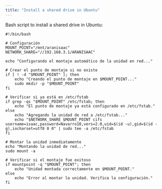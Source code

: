 ```yaml
---
title: "Install a shared drive in Ubuntu"
---
```


Bash script to install a shared drive in Ubuntu:

```
#!/bin/bash

# Configuración
MOUNT_POINT="/mnt/aranisaac"
NETWORK_SHARE="//192.168.3.1/ARANISAAC"

echo "Configurando el montaje automático de la unidad en red..."

# Crear el punto de montaje si no existe
if [ ! -d "$MOUNT_POINT" ]; then
    echo "Creando el punto de montaje en $MOUNT_POINT..."
    sudo mkdir -p "$MOUNT_POINT"
fi

# Verificar si ya está en /etc/fstab
if grep -qs "$MOUNT_POINT" /etc/fstab; then
    echo "El punto de montaje ya está configurado en /etc/fstab."
else
    echo "Agregando la unidad de red a /etc/fstab..."
    echo "$NETWORK_SHARE $MOUNT_POINT cifs username=isaac,password=Navarro10,vers=2.0,uid=$(id -u),gid=$(id -g),iocharset=utf8 0 0" | sudo tee -a /etc/fstab
fi

# Montar la unidad inmediatamente
echo "Montando la unidad de red..."
sudo mount -a

# Verificar si el montaje fue exitoso
if mountpoint -q "$MOUNT_POINT"; then
    echo "Unidad montada correctamente en $MOUNT_POINT."
else
    echo "Error al montar la unidad. Verifica la configuración."
fi

```